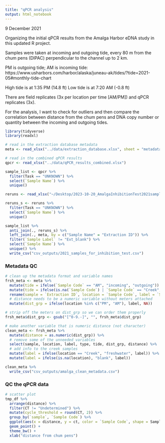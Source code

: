 ```yaml
---
title: "qPCR analysis"
output: html_notebook
---
```


9 December 2021


Organizing the initial qPCR results from the Amalga Harbor eDNA study in this updated R project.

Samples were taken at incoming and outgoing tide, every 80 m from the chum pens (DIPAC) perpendicular to the channel up to 2 km.

PM is outgoing tide; AM is incoming tide:
https://www.usharbors.com/harbor/alaska/juneau-ak/tides/?tide=2021-05#monthly-tide-chart

High tide is at 1:35 PM (14.8 ft)
Low tide is at 7:20 AM (-0.8 ft)

There are field replicates (3x per location per time [AM/PM]) and qPCR replicates (3x).


For the analysis, I want to check for outliers and then compare the correlation between distance from the chum pens and DNA copy number or quantity between the incoming and outgoing tides.



```r
library(tidyverse)
library(readxl)

```


```r
# read in the extraction database metadata
meta <- read_xlsx("../data/extraction_database.xlsx", sheet = "metadata")

# read in the combined qPCR results
qpcr <- read_xlsx("../data/qPCR_results_combined.xlsx")

```


```r
sample_list <- qpcr %>%
  filter(Task == "UNKNOWN") %>%
  select(`Sample Name`) %>%
  unique()

reruns <- read_xlsx("~/Desktop/2023-10-20_AmalgaInhibitionTest2021samples.xlsx", sheet = "Results", skip = 33)

reruns_s <- reruns %>%
  filter(Task == "UNKNOWN") %>%
  select(`Sample Name`) %>%
  unique()

sample_list %>%
  anti_join(., reruns_s) %>%
  left_join(., meta, by = c("Sample Name" = "Extraction ID")) %>%
  filter(`Sample Label` != "Ext_blank") %>%
  select(`Sample Name`) %>%
  unique() %>%
  write_csv("csv_outputs/2021_samples_for_inhibition_test.csv")

```


### Metadata QC

```r
# clean up the metadata format and variable names
frsh_meta <- meta %>%
  mutate(tide = ifelse(`Sample Code` == "AM", "incoming", "outgoing")) %>%
  mutate(tide = ifelse(is.na(`Sample Code`) | `Sample Code` == "Creek", NA, tide)) %>%
  rename(sample = `Extraction ID`, location = `Sample Code`, label = `Sample Label`, type = `Sample_type`) %>%
  # distance needs to be a numeric variable without meters attached
  mutate(dist_grp = ifelse(location %in% c("PM", "AM"), label, NA))

# strip off the meters on dist_grp so we can order them properly
frsh_meta$dist_grp <- gsub("[^0-9.-]", "", frsh_meta$dist_grp)

# make another variable that is numeric distance (not character)
clean_meta <- frsh_meta %>%
  mutate(distance = as.numeric(dist_grp)) %>%
  # remove some of the unneeded variables
  select(sample, location, label, type, tide, dist_grp, distance) %>%
  # add info to the creek samples
  mutate(label = ifelse(location == "Creek", "freshwater", label)) %>%
  mutate(label = ifelse(is.na(location), "blank", label))

clean_meta %>% 
  write_csv("csv_outputs/amalga_clean_metadata.csv")
```


### QC the qPCR data



```r
# scatter plot
tmp_df %>%
  arrange(distance) %>%
  filter(CT != "Undetermined") %>%
  mutate(cycle_threshold = round(CT, 2)) %>%
  group_by(`sample`, `Sample Code`) %>%
  ggplot(aes(x = distance, y = ct, color = `Sample Code`, shape = Sample_type))+
  geom_point() +
  theme_bw() +
  xlab("distance from chum pens")

```
